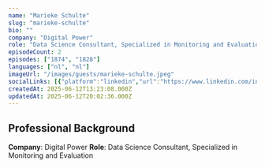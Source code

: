 ```yaml
---
name: "Marieke Schulte"
slug: "marieke-schulte"
bio: ""
company: "Digital Power"
role: "Data Science Consultant, Specialized in Monitoring and Evaluation"
episodeCount: 2
episodes: ["1874", "1828"]
languages: ["nl", "nl"]
imageUrl: "/images/guests/marieke-schulte.jpeg"
socialLinks: [{"platform":"linkedin","url":"https://www.linkedin.com/in/marieke-schulte-8329b7149/"}]
createdAt: 2025-06-12T13:23:08.000Z
updatedAt: 2025-06-12T20:02:36.000Z
---
```


## Professional Background

**Company**: Digital Power
**Role**: Data Science Consultant, Specialized in Monitoring and Evaluation

